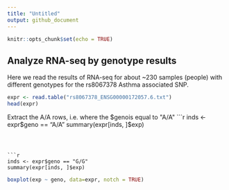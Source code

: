 ```yaml
---
title: "Untitled"
output: github_document
---
```


```r
knitr::opts_chunk$set(echo = TRUE)
```

## Analyze RNA-seq by genotype results 

Here we read the results of RNA-seq for about ~230 samples (people) with different genotypes for the rs8067378 Asthma associated SNP. 

```r
expr <- read.table("rs8067378_ENSG00000172057.6.txt")
head(expr)
```


Extract the A/A rows, i.e. where the $genois equal to "A/A"
```r
inds <- expr$geno == "A/A"
summary(expr[inds, ]$exp)
```



```r
inds <- expr$geno == "G/G"
summary(expr[inds, ]$exp)
```

```r
boxplot(exp ~ geno, data=expr, notch = TRUE)
```



